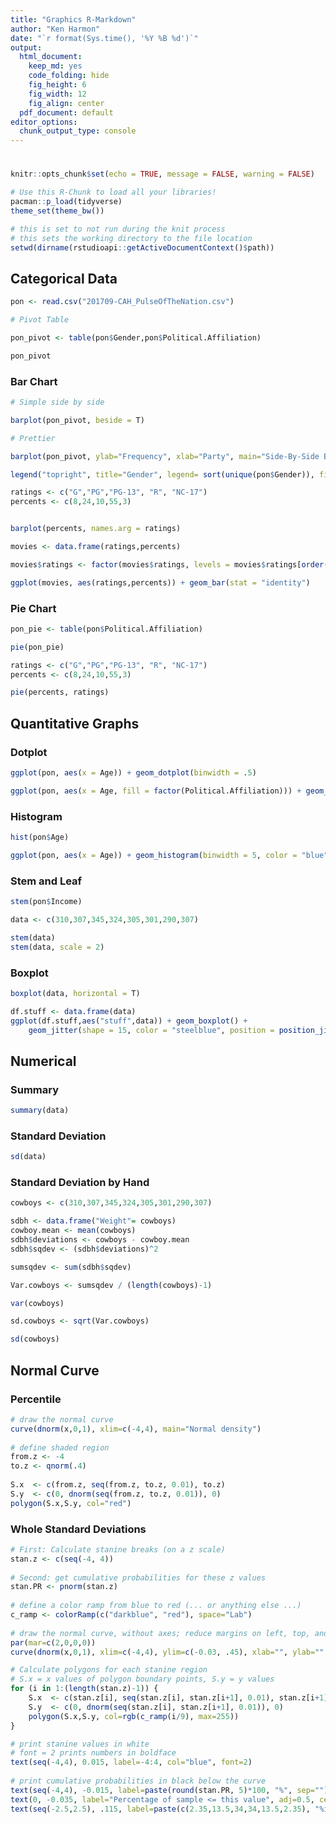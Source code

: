```yaml
---
title: "Graphics R-Markdown"
author: "Ken Harmon"
date: "`r format(Sys.time(), '%Y %B %d')`"
output:
  html_document:
    keep_md: yes
    code_folding: hide
    fig_height: 6
    fig_width: 12
    fig_align: center
  pdf_document: default
editor_options:
  chunk_output_type: console
---
```


# {.tabset .tabset-fade}

```r
knitr::opts_chunk$set(echo = TRUE, message = FALSE, warning = FALSE)
```

```r
# Use this R-Chunk to load all your libraries!
pacman::p_load(tidyverse)
theme_set(theme_bw())
```

```r
# this is set to not run during the knit process
# this sets the working directory to the file location
setwd(dirname(rstudioapi::getActiveDocumentContext()$path))
```

## Categorical Data

```r
pon <- read.csv("201709-CAH_PulseOfTheNation.csv")

# Pivot Table

pon_pivot <- table(pon$Gender,pon$Political.Affiliation)

pon_pivot

```

### Bar Chart

```r
# Simple side by side

barplot(pon_pivot, beside = T)

# Prettier

barplot(pon_pivot, ylab="Frequency", xlab="Party", main="Side-By-Side Bar Chart", col=c("blue", "pink", "purple" , "green" ), beside=T, width=.3)

legend("topright", title="Gender", legend= sort(unique(pon$Gender)), fill =c("blue", "pink", "purple" , "green" ), box.lty=0)
```

```r
ratings <- c("G","PG","PG-13", "R", "NC-17")
percents <- c(8,24,10,55,3)


barplot(percents, names.arg = ratings)

movies <- data.frame(ratings,percents)

movies$ratings <- factor(movies$ratings, levels = movies$ratings[order(movies$percents, decreasing = TRUE)])

ggplot(movies, aes(ratings,percents)) + geom_bar(stat = "identity")
```

### Pie Chart

```r
pon_pie <- table(pon$Political.Affiliation)

pie(pon_pie)
```


```r
ratings <- c("G","PG","PG-13", "R", "NC-17")
percents <- c(8,24,10,55,3)

pie(percents, ratings)
```



## Quantitative Graphs

### Dotplot

```r
ggplot(pon, aes(x = Age)) + geom_dotplot(binwidth = .5)

ggplot(pon, aes(x = Age, fill = factor(Political.Affiliation))) + geom_dotplot(binwidth = .8)
```

### Histogram

```r
hist(pon$Age)

ggplot(pon, aes(x = Age)) + geom_histogram(binwidth = 5, color = "blue")

```

### Stem and Leaf

```r
stem(pon$Income)
```

```r
data <- c(310,307,345,324,305,301,290,307)

stem(data)
stem(data, scale = 2)
```

### Boxplot

```r
boxplot(data, horizontal = T)

df.stuff <- data.frame(data)
ggplot(df.stuff,aes("stuff",data)) + geom_boxplot() +
    geom_jitter(shape = 15, color = "steelblue", position = position_jitter(width = 0.21)) + coord_flip()
```

## Numerical

### Summary

```r
summary(data)
```

### Standard Deviation

```r
sd(data)
```


### Standard Deviation by Hand

```r
cowboys <- c(310,307,345,324,305,301,290,307)

sdbh <- data.frame("Weight"= cowboys)
cowboy.mean <- mean(cowboys)
sdbh$deviations <- cowboys - cowboy.mean
sdbh$sqdev <- (sdbh$deviations)^2

sumsqdev <- sum(sdbh$sqdev)

Var.cowboys <- sumsqdev / (length(cowboys)-1)

var(cowboys)

sd.cowboys <- sqrt(Var.cowboys)

sd(cowboys)
```

## Normal Curve

### Percentile

```r
# draw the normal curve
curve(dnorm(x,0,1), xlim=c(-4,4), main="Normal density")
 
# define shaded region
from.z <- -4
to.z <- qnorm(.4)
 
S.x  <- c(from.z, seq(from.z, to.z, 0.01), to.z)
S.y  <- c(0, dnorm(seq(from.z, to.z, 0.01)), 0)
polygon(S.x,S.y, col="red")
```

### Whole Standard Deviations

```r
# First: Calculate stanine breaks (on a z scale)
stan.z <- c(seq(-4, 4))
 
# Second: get cumulative probabilities for these z values
stan.PR <- pnorm(stan.z)
 
# define a color ramp from blue to red (... or anything else ...)
c_ramp <- colorRamp(c("darkblue", "red"), space="Lab")
 
# draw the normal curve, without axes; reduce margins on left, top, and right
par(mar=c(2,0,0,0))
curve(dnorm(x,0,1), xlim=c(-4,4), ylim=c(-0.03, .45), xlab="", ylab="", axes=FALSE)

# Calculate polygons for each stanine region
# S.x = x values of polygon boundary points, S.y = y values
for (i in 1:(length(stan.z)-1)) {
    S.x  <- c(stan.z[i], seq(stan.z[i], stan.z[i+1], 0.01), stan.z[i+1])
    S.y  <- c(0, dnorm(seq(stan.z[i], stan.z[i+1], 0.01)), 0)
    polygon(S.x,S.y, col=rgb(c_ramp(i/9), max=255))
}

# print stanine values in white
# font = 2 prints numbers in boldface
text(seq(-4,4), 0.015, label=-4:4, col="blue", font=2)
 
# print cumulative probabilities in black below the curve
text(seq(-4,4), -0.015, label=paste(round(stan.PR, 5)*100, "%", sep=""), col="black", adj=.5, cex=.8)
text(0, -0.035, label="Percentage of sample <= this value", adj=0.5, cex=.8)
text(seq(-2.5,2.5), .115, label=paste(c(2.35,13.5,34,34,13.5,2.35), "%ish", sep=""), col="black", adj=.5, cex=.8)

```

